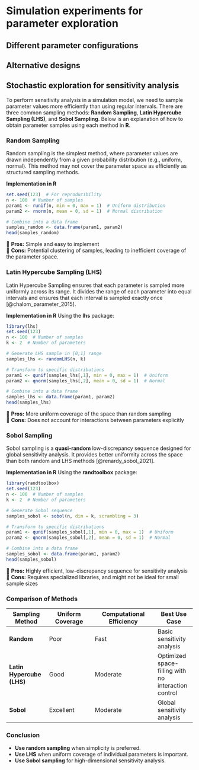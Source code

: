 # Simulation experiments for parameter exploration {#sim-param-exploration}

## Different parameter configurations



## Alternative designs



## Stochastic exploration for sensitivity analysis

To perform sensitivity analysis in a simulation model, we need to sample parameter values more efficiently than using regular intervals. There are three common sampling methods: **Random Sampling**, **Latin Hypercube Sampling (LHS)**, and **Sobol Sampling**. Below is an explanation of how to obtain parameter samples using each method in **R**.

### Random Sampling
Random sampling is the simplest method, where parameter values are drawn independently from a given probability distribution (e.g., uniform, normal). This method may not cover the parameter space as efficiently as structured sampling methods.

**Implementation in R**
```r
set.seed(123)  # For reproducibility
n <- 100  # Number of samples
param1 <- runif(n, min = 0, max = 1)  # Uniform distribution
param2 <- rnorm(n, mean = 0, sd = 1)  # Normal distribution

# Combine into a data frame
samples_random <- data.frame(param1, param2)
head(samples_random)
```
📌 **Pros:** Simple and easy to implement  
📌 **Cons:** Potential clustering of samples, leading to inefficient coverage of the parameter space.

### Latin Hypercube Sampling (LHS)
Latin Hypercube Sampling ensures that each parameter is sampled more uniformly across its range. It divides the range of each parameter into equal intervals and ensures that each interval is sampled exactly once [@chalom_parameter_2015].

**Implementation in R**
Using the **lhs** package:
```r
library(lhs)
set.seed(123)
n <- 100  # Number of samples
k <- 2  # Number of parameters

# Generate LHS sample in [0,1] range
samples_lhs <- randomLHS(n, k)

# Transform to specific distributions
param1 <- qunif(samples_lhs[,1], min = 0, max = 1)  # Uniform
param2 <- qnorm(samples_lhs[,2], mean = 0, sd = 1)  # Normal

# Combine into a data frame
samples_lhs <- data.frame(param1, param2)
head(samples_lhs)
```
📌 **Pros:** More uniform coverage of the space than random sampling  
📌 **Cons:** Does not account for interactions between parameters explicitly

### Sobol Sampling
Sobol sampling is a **quasi-random** low-discrepancy sequence designed for global sensitivity analysis. It provides better uniformity across the space than both random and LHS methods [@renardy_sobol_2021].

**Implementation in R**
Using the **randtoolbox** package:
```r
library(randtoolbox)
set.seed(123)
n <- 100  # Number of samples
k <- 2  # Number of parameters

# Generate Sobol sequence
samples_sobol <- sobol(n, dim = k, scrambling = 3)

# Transform to specific distributions
param1 <- qunif(samples_sobol[,1], min = 0, max = 1)  # Uniform
param2 <- qnorm(samples_sobol[,2], mean = 0, sd = 1)  # Normal

# Combine into a data frame
samples_sobol <- data.frame(param1, param2)
head(samples_sobol)
```
📌 **Pros:** Highly efficient, low-discrepancy sequence for sensitivity analysis  
📌 **Cons:** Requires specialized libraries, and might not be ideal for small sample sizes

### Comparison of Methods

| Sampling Method | Uniform Coverage | Computational Efficiency | Best Use Case |
|----------------|------------------|-------------------------|---------------|
| **Random** | Poor | Fast | Basic sensitivity analysis |
| **Latin Hypercube (LHS)** | Good | Moderate | Optimized space-filling with no interaction control |
| **Sobol** | Excellent | Moderate | Global sensitivity analysis |

### Conclusion

- **Use random sampling** when simplicity is preferred.  
- **Use LHS** when uniform coverage of individual parameters is important.  
- **Use Sobol sampling** for high-dimensional sensitivity analysis.  

